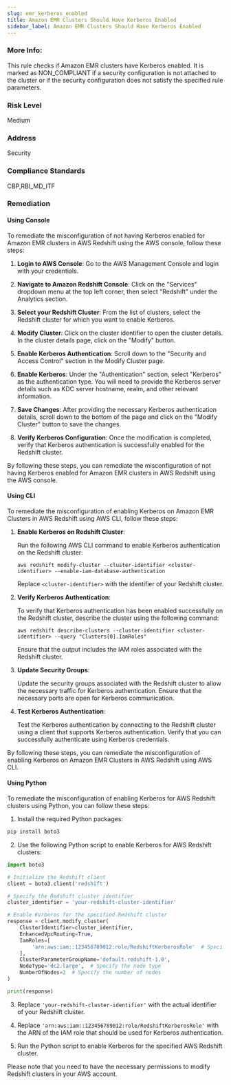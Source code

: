 ```yaml
---
slug: emr_kerberos_enabled
title: Amazon EMR Clusters Should Have Kerberos Enabled
sidebar_label: Amazon EMR Clusters Should Have Kerberos Enabled
---
```


### More Info:

This rule checks if Amazon EMR clusters have Kerberos enabled. It is marked as NON_COMPLIANT if a security configuration is not attached to the cluster or if the security configuration does not satisfy the specified rule parameters.

### Risk Level

Medium

### Address

Security

### Compliance Standards

CBP,RBI_MD_ITF

### Remediation

#### Using Console

To remediate the misconfiguration of not having Kerberos enabled for Amazon EMR clusters in AWS Redshift using the AWS console, follow these steps:

1. **Login to AWS Console**: Go to the AWS Management Console and login with your credentials.

2. **Navigate to Amazon Redshift Console**: Click on the "Services" dropdown menu at the top left corner, then select "Redshift" under the Analytics section.

3. **Select your Redshift Cluster**: From the list of clusters, select the Redshift cluster for which you want to enable Kerberos.

4. **Modify Cluster**: Click on the cluster identifier to open the cluster details. In the cluster details page, click on the "Modify" button.

5. **Enable Kerberos Authentication**: Scroll down to the "Security and Access Control" section in the Modify Cluster page.

6. **Enable Kerberos**: Under the "Authentication" section, select "Kerberos" as the authentication type. You will need to provide the Kerberos server details such as KDC server hostname, realm, and other relevant information.

7. **Save Changes**: After providing the necessary Kerberos authentication details, scroll down to the bottom of the page and click on the "Modify Cluster" button to save the changes.

8. **Verify Kerberos Configuration**: Once the modification is completed, verify that Kerberos authentication is successfully enabled for the Redshift cluster.

By following these steps, you can remediate the misconfiguration of not having Kerberos enabled for Amazon EMR clusters in AWS Redshift using the AWS console.

#### Using CLI

To remediate the misconfiguration of enabling Kerberos on Amazon EMR Clusters in AWS Redshift using AWS CLI, follow these steps:

1. **Enable Kerberos on Redshift Cluster**:
   
   Run the following AWS CLI command to enable Kerberos authentication on the Redshift cluster:
   
   ```
   aws redshift modify-cluster --cluster-identifier <cluster-identifier> --enable-iam-database-authentication
   ```

   Replace `<cluster-identifier>` with the identifier of your Redshift cluster.

2. **Verify Kerberos Authentication**:

   To verify that Kerberos authentication has been enabled successfully on the Redshift cluster, describe the cluster using the following command:
   
   ```
   aws redshift describe-clusters --cluster-identifier <cluster-identifier> --query "Clusters[0].IamRoles"
   ```

   Ensure that the output includes the IAM roles associated with the Redshift cluster.

3. **Update Security Groups**:

   Update the security groups associated with the Redshift cluster to allow the necessary traffic for Kerberos authentication. Ensure that the necessary ports are open for Kerberos communication.

4. **Test Kerberos Authentication**:

   Test the Kerberos authentication by connecting to the Redshift cluster using a client that supports Kerberos authentication. Verify that you can successfully authenticate using Kerberos credentials.

By following these steps, you can remediate the misconfiguration of enabling Kerberos on Amazon EMR Clusters in AWS Redshift using AWS CLI.

#### Using Python

To remediate the misconfiguration of enabling Kerberos for AWS Redshift clusters using Python, you can follow these steps:

1. Install the required Python packages:
```bash
pip install boto3
```

2. Use the following Python script to enable Kerberos for AWS Redshift clusters:

```python
import boto3

# Initialize the Redshift client
client = boto3.client('redshift')

# Specify the Redshift cluster identifier
cluster_identifier = 'your-redshift-cluster-identifier'

# Enable Kerberos for the specified Redshift cluster
response = client.modify_cluster(
    ClusterIdentifier=cluster_identifier,
    EnhancedVpcRouting=True,
    IamRoles=[
        'arn:aws:iam::123456789012:role/RedshiftKerberosRole'  # Specify the IAM role for Kerberos
    ],
    ClusterParameterGroupName='default.redshift-1.0',
    NodeType='dc2.large',  # Specify the node type
    NumberOfNodes=2  # Specify the number of nodes
)

print(response)
```

3. Replace `'your-redshift-cluster-identifier'` with the actual identifier of your Redshift cluster.

4. Replace `'arn:aws:iam::123456789012:role/RedshiftKerberosRole'` with the ARN of the IAM role that should be used for Kerberos authentication.

5. Run the Python script to enable Kerberos for the specified AWS Redshift cluster.

Please note that you need to have the necessary permissions to modify Redshift clusters in your AWS account.


